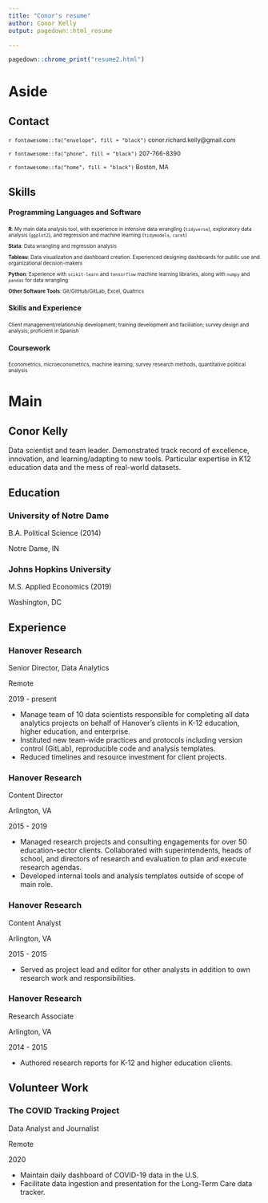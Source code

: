 ```yaml
---
title: "Conor's resume"
author: Conor Kelly
output: pagedown::html_resume

---
```

```r
pagedown::chrome_print("resume2.html")
```



Aside
====================================


Contact
------------------------------------

<p style="font-size:12px">`r fontawesome::fa("envelope", fill = "black")` conor.richard.kelly@gmail.com </p>

<p style="font-size:12px">`r fontawesome::fa("phone", fill = "black")` 207-766-8390</p>

<p style="font-size:12px">`r fontawesome::fa("home", fill = "black")` Boston, MA</p>


Skills
------------------------------------


#### Programming Languages and Software
<p style="font-size:10px">**R**: My main data analysis tool, with experience in intensive data wrangling (`tidyverse`), exploratory data analysis (`ggplot2`), and regression and machine learning (`tidymodels`, `caret`)
<br> </p>
<p style="font-size:10px">**Stata**: Data wrangling and regression analysis 
<br> </p>

<p style="font-size:10px">**Tableau**: Data visualization and dashboard creation. Experienced designing dashboards for public use and organizational decision-makers <br> </p>

<p style="font-size:10px">**Python**: Experience with `scikit-learn` and `tensorflow` machine learning libraries, along with `numpy` and `pandas` for data wrangling </p>

<p style="font-size:10px">**Other Software Tools**: Git/GitHub/GitLab, Excel, Qualtrics </p>

#### Skills and Experience
<p style="font-size:10px">
Client management/relationship development; training development and faciliation; survey design and analysis; proficient in Spanish  </p>

#### Coursework
<p style="font-size:10px">Econometrics, microeconometrics, machine learning, survey research
methods, quantitative political analysis </p>




Main
====================================

Conor Kelly {#title}
------------------------------------

Data scientist and team leader. Demonstrated track record of excellence, innovation, and learning/adapting to new tools. Particular expertise in K12 education data and the mess of real-world datasets.

Education {data-icon=graduation-cap}
------------------------------------

### University of Notre Dame

B.A. Political Science (2014)

Notre Dame, IN

### Johns Hopkins University

M.S. Applied Economics (2019)

Washington, DC


Experience {data-icon=briefcase}
------------------------------------

### Hanover Research

Senior Director, Data Analytics

Remote

2019 - present

- Manage team of 10 data scientists responsible for completing all data analytics projects on behalf of Hanover's clients in K-12 education, higher education, and enterprise.
- Instituted new team-wide practices and protocols including version control (GitLab), reproducible code and analysis templates.
- Reduced timelines and resource investment for client projects.


### Hanover Research

Content Director

Arlington, VA

2015 - 2019

- Managed research projects and consulting engagements for over 50 education-sector clients. Collaborated with superintendents, heads of school, and directors of research and evaluation to plan and execute research agendas.
- Developed internal tools and analysis templates outside of scope of main role.

### Hanover Research

Content Analyst

Arlington, VA

2015 - 2015

- Served as project lead and editor for other analysts in addition to own research work and responsibilities.

### Hanover Research

Research Associate

Arlington, VA

2014 - 2015

- Authored research reports for K-12 and higher education clients.

Volunteer Work {data-icon=handshake}
------------------------------------

### The COVID Tracking Project

Data Analyst and Journalist

Remote

2020

- Maintain daily dashboard of COVID-19 data in the U.S.
- Facilitate data ingestion and presentation for the Long-Term Care data tracker.

